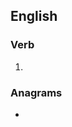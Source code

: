 ==English==

===Verb===
{{head|en|verb form}}

# {{en-third-person singular of|yean}}

===Anagrams===
* {{anagrams|en|a=aensy|sayen}}